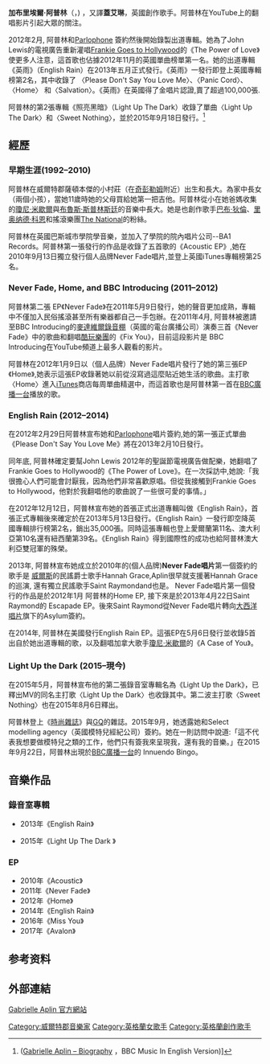 {{multiple issues|
{{copyedit|time=2017-07-10T16:55:24+00:00}}
{{refimprove|time=2017-07-10T16:55:24+00:00}}
{{blpsources|time=2016-04-24T00:38:37+00:00}}
}}
{{noteTA
|G1=Music
|G2=Show
|1=zh-hans:加布里埃尔·阿普林;zh-tw:蓋艾琳;zh-hk:加布里埃爾·阿普林}}
{{Infobox musical artist
| name                = 
Gabrielle Aplin
| image               =Gabrielle_Aplin_Bestival_Festival_2015.jpg 
| caption             = 2015年，蓋艾琳於懷特島郡舉辦的Bestival音樂節  
| background          = solo_singer
| birth_name          = Gabrielle Ann Aplin
| birth_date          = {{Birth date and age|1992|10|10}}
| birth_place         = {{UK}}[[薩默塞特郡|薩默塞特郡]][[巴斯_(薩默塞特郡)|巴斯]]
| genre               = [[民謠|民謠]]、[[獨立民謠|獨立民謠]]、[[獨立搖滾|獨立搖滾]]
| occupation          = [[歌手|歌手]]、[[詞曲作者|詞曲作者]]、[[音樂制作人|音樂制作人]]
| 演奏樂器          = [[吉他|吉他]]、[[鋼琴|鋼琴]]、[[鼓|鼓]]
| years_active        = 2008年至今
| label               = [[Parlophone|Parlophone]], [[EMI|EMI]] 
| 簽名 = 
| 網站 = {{URL|http://gabrielleaplin.co.uk/}}
}}

'''加布里埃爾·阿普林'''（{{lang-en|Gabrielle Ann Aplin}}，{{bd|1992年|10月10日}}) ，又譯'''蓋艾琳'''，英國創作歌手。阿普林在YouTube上的翻唱影片引起大眾的關注。

2012年2月, 阿普林和[[Parlophone|Parlophone]] 簽約然後開始錄製出道專輯。她為了John Lewis的電視廣告重新灌唱[[Frankie_Goes_to_Hollywood|Frankie Goes to Hollywood]]的《The Power of Love》使更多人注意，這首歌也佔據2012年11月的英國單曲榜單第一名。她的出道專輯《英雨》（English Rain）在2013年五月正式發行。《英雨》一發行即登上英國專輯榜第2名，其中收錄了 〈Please Don't Say You Love Me〉、〈Panic Cord〉、〈Home〉 和〈Salvation〉。《英雨》在英國得了金唱片認證,賣了超過100,000張.

阿普林的第2張專輯《照亮黑暗》（Light Up The Dark）收錄了單曲〈Light Up The Dark〉和〈Sweet Nothing〉，並於2015年9月18日發行。<ref>([http://www.bbc.co.uk/music/artists/4abebe04-1e85-427b-9950-563945850f2e Gabrielle Aplin – Biography] {{Wayback|url=http://www.bbc.co.uk/music/artists/4abebe04-1e85-427b-9950-563945850f2e |date=20180728014534 }}，BBC Music In English Version)]</ref>

== 經歷 ==
=== 早期生涯(1992–2010) ===
阿普林在威爾特郡薩頓本傑的小村莊（在[[奇彭勒姆|奇彭勒姆]]附近）出生和長大。為家中長女（兩個小孩），當她11歲時她的父母買給她第一把吉他。阿普林從小在她爸媽收集的[[瓊尼·米歇爾|瓊尼·米歇爾]]與[[布魯斯·斯普林斯廷|布魯斯·斯普林斯廷]]的音樂中長大。她是也創作歌手[[巴布·狄倫|巴布·狄倫]]、[[里奥纳德·科恩|里奥纳德·科恩]]和搖滾樂團[[The_National|The National]]的粉絲。

阿普林在英國巴斯城市學院學音樂，並加入了學院的院內唱片公司--BA1 Records。阿普林第一張發行的作品是收錄了五首歌的《Acoustic EP》,她在2010年9月13日獨立發行個人品牌Never Fade唱片,並登上英國iTunes專輯榜第25名。

=== Never Fade, Home, and BBC Introducing (2011–2012) ===
阿普林第二張 EP《Never Fade》在2011年5月9日發行，她的聲音更加成熟，專輯中不僅加入民俗搖滾甚至所有樂器都自己一手包辦。在2011年4月, 阿普林被邀請至BBC Introducing的[[麥達維爾錄音棚|麥達維爾錄音棚]]（英國的電台廣播公司）演奏三首《Never Fade》中的歌曲和翻唱[[酷玩樂團|酷玩樂團]]的《Fix You》，目前這段影片是 BBC Introducing在YouTube頻道上最多人觀看的影片。

阿普林在2012年1月9日以（個人品牌）Never Fade唱片發行了她的第三張EP《Home》,她表示這張EP收錄著她以前從沒寫過這麼貼近她生活的歌曲。主打歌〈Home〉進入[[iTunes|iTunes]]商店每周單曲精選中，而這首歌也是阿普林第一首在[[BBC廣播一台|BBC廣播一台]]播放的歌。

=== English Rain (2012–2014) ===
在2012年2月29日阿普林宣布她和[[Parlophone|Parlophone]]唱片簽約,她的第一張正式單曲《Please Don't Say You Love Me》將在2013年2月10日發行。

同年底, 阿普林確定要幫John Lewis 2012年的聖誕節電視廣告做配樂，她翻唱了Frankie Goes to Hollywood的《The Power of Love》。在一次採訪中,她說:「我很擔心人們可能會討厭我，因為他們非常喜歡原唱。但從我接觸到Frankie Goes to Hollywood，他對於我翻唱他的歌曲說了一些很可愛的事情。」

在2012年12月12日，阿普林宣布她的首張正式出道專輯叫做《English Rain》，首張正式專輯後來確定於在2013年5月13日發行。《English Rain》一發行即空降英國專輯排行榜第2名，銷出35,000張。同時這張專輯也登上愛爾蘭第11名、澳大利亞第10名還有紐西蘭第39名。《English Rain》得到國際性的成功也給阿普林澳大利亞雙冠軍的殊榮。

2013年, 阿普林宣布她成立於2010年的(個人品牌)'''Never Fade唱片'''第一個簽約的歌手是 [[威爾斯|威爾斯]]的民謠爵士歌手Hannah Grace,Aplin很早就支援著Hannah Grace的巡演, 還有獨立民謠歌手Saint Raymondand也是。 Never Fade唱片第一個發行的作品是於2012年1月 阿普林的Home EP, 接下來是於2013年4月22日Saint Raymond的 Escapade EP。後來Saint Raymond從Never Fade唱片轉向[[大西洋唱片|大西洋唱片]]旗下的Asylum簽約。

在2014年, 阿普林在美國發行English Rain EP。這張EP在5月6日發行並收錄5首出自於她出道專輯的歌，以及翻唱加拿大歌手[[瓊尼·米歇爾|瓊尼·米歇爾]]的《A Case of You》。

=== Light Up the Dark (2015–現今) ===
在2015年5月，阿普林宣布他的第二張錄音室專輯名為《Light Up the Dark》，已釋出MV的同名主打歌〈Light Up the Dark〉也收錄其中。第二波主打歌〈Sweet Nothing〉也在2015年8月6日釋出。

阿普林登上《[[時尚_(雜誌)|時尚雜誌]]》與[[GQ|GQ]]的雜誌。2015年9月，她透露她和Select modelling agency（英國模特兒經紀公司）簽約。她在一則訪問中說道:「這不代表我想要做模特兒之類的工作，他們只有簽我來呈現我，還有我的音樂。」在2015年9月22日，阿普林出現於[[BBC廣播一台|BBC廣播一台]]的 Innuendo Bingo。

== 音樂作品 ==

=== 錄音室專輯 ===
* 2013年《English Rain》

* 2015年《Light Up The Dark 》

=== EP ===
* 2010年《Acoustic》
* 2011年《Never Fade》
* 2012年《Home》
* 2014年《English Rain》
* 2016年《Miss You》
* 2017年《Avalon》

== 参考资料 ==
<references />

== 外部連結 ==
{{Commonscat|Lady Gaga}}[http://gabrielleaplin.co.uk/ Gabrielle Aplin 官方網站]{{Wayback|url=http://gabrielleaplin.co.uk/ |date=20160412150137 }}

{{facebook|gabrielleaplin}} {{en}}

{{youtube|user=Gaberrz|title=}} {{en}}

{{DEFAULTSORT:Aplin, Gabrielle}}
[[Category:威爾特郡音樂家|Category:威爾特郡音樂家]]
[[Category:英格蘭女歌手|Category:英格蘭女歌手]]
[[Category:英格蘭創作歌手|Category:英格蘭創作歌手]]
